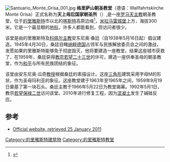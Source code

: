 [[File:Santuario_Monte_Grisa_001.jpg|thumb]]
'''格里萨山朝圣教堂'''（德语：Wallfahrtskirche Monte Grisa）正式名称为'''天上母后国家朝圣所'''（{{lang-it|Santuario Nazionale a Maria Madre e Regina}}）,是一座[[罗马天主教|罗马天主教]]朝圣教堂，位于[[的里雅斯特|的里雅斯特]]市以北的[[喀斯特|喀斯特]]高原边缘<ref>{{Cite web |url=http://www.carsokras.eu/cultura.ck?idCat=75&idSck=22 |title=Monte Grisa Temple on www.carsokras.eu |access-date=2020-08-26 |archive-date=2016-03-04 |archive-url=https://web.archive.org/web/20160304125446/http://www.carsokras.eu/cultura.ck?idCat=75&idSck=22 |dead-url=no }}</ref>，[[米拉马雷城堡|米拉马雷城堡]]上方，海拔300米。它是一个最显眼的[[地标|地标]]，许多人都能看到，但访问者很少。

该堂是由的里雅斯特及[[科佩尔|科佩尔]][[主教|主教]]安东尼奥·桑廷（自1938年5月16日起）倡议建造。1945年4月30日，桑廷目睹[[纳粹德国|纳粹德国]]占领军与民族解放委员会之间的激战，发愿如果的里雅斯特能够免于彻底毁灭，他将要建造一座教堂。结果这座城市获救了，在1959年，桑廷获得[[教宗|教宗]][[若望二十三世|若望二十三世]]的许可，建造一座供奉圣母的朝圣教堂，作为[[和平|和平]]与所有民族团结的象征。

该堂由安东尼奥·瓜奇[[教授|教授]]根据桑廷的素描设计。这座[[三角形|三角形]]建筑采用字母M的形状，作为圣母玛利亚的象征。这座教堂建于1963年至1965年之间，1959年9月19日奠基了第一块石头。桑廷主教于1966年5月22日为教堂揭幕。1992年5月1日，教宗[[若望保禄二世|若望保禄二世]]访问该堂。2010年进行修复工程，因为[[混凝土|混凝土]]发生了碱硅反应。

==参考==
<references/>
* [http://www.montegrisa.org Official website, retrieved 25 January 2011] {{Wayback|url=http://www.montegrisa.org/ |date=20210125180716 }}
{{coord|45|41|35.20|N|13|44|57.18|E|region:IT_source:dewiki|display=title}}
[[Category:的里雅斯特建筑物|Category:的里雅斯特建筑物]]
[[Category:的里雅斯特教堂|Category:的里雅斯特教堂]]